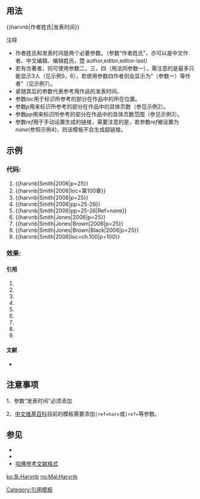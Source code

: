 <includeonly></includeonly><noinclude>{{template doc page viewed directly}}</noinclude>
<!-- EDIT TEMPLATE DOCUMENTATION BELOW THIS LINE -->
{{lua|Module:Footnotes}}
== 用法 ==

<nowiki>{{harvnb|作者姓氏|发表时间}}</nowiki>

;注释
*作者姓氏和发表时间是两个必要参数。（参数“作者姓氏”，亦可以是中文作者、中文编辑、编辑姓氏，暨 author,editor,editor-last）
*若有合著者，则可使用参数二，三，四（用法同参数一），需注意的是最多只能显示3人（见示例5，6），若使用参数四作者则会显示为"（参数一）等作者"（见示例7）。
*紧随其后的参数代表参考用作品的发表时间。
*参数''loc''用于标识所参考的部分在作品中的所在位置。
*参数''p''用来标识所参考的部分在作品中的具体页数（参见示例2）。
*参数''pp''用来标识所参考的部分在作品中的具体页数范围（参见示例3）。
*参数''ref''用于手动设置生成的链接，需要注意的是，若参数''ref''被设置为''none''(参照示例4)，则该模板不会生成超链接。

== 示例 ==

===代码:===

#<nowiki>{{harvnb|Smith|2006|p=25}}</nowiki>
#<nowiki>{{harvnb|Smith|2006|loc=第100章}}</nowiki>
#<nowiki>{{harvnb|Smith|2006|p=25}}</nowiki>
#<nowiki>{{harvnb|Smith|2006|pp=25-26}}</nowiki>
#<nowiki>{{harvnb|Smith|2006|pp=25-26|Ref=none}}</nowiki>
#<nowiki>{{harvnb|Smith|Jones|2006|p=25}}</nowiki>
#<nowiki>{{harvnb|Smith|Jones|Brown|2006|p=25}}</nowiki>
#<nowiki>{{harvnb|Smith|Jones|Brown|Black|2006|p=25}}</nowiki>
#<nowiki>{{harvnb|Smith|2006|loc=ch.100|p=100}}</nowiki>

===效果:===
====引用====
#{{harvnb|Smith|2006|p=25}}
#{{harvnb|Smith|2006|loc=第100章}}
#{{Harvnb|Smith|2006|p=25}}
#{{Harvnb|Smith|2006|pp=25-26}}
#{{Harvnb|Smith|2006|pp=25-26|Ref=none}}
#{{Harvnb|Smith|Jones|2006|p=25}}
#{{Harvnb|Smith|Jones|Brown|2006|p=25}}
#{{Harvnb|Smith|Jones|Brown|Black|2006|p=25}}
#{{Harvnb|Smith|2006|loc=ch. 100|p=100}}

====文献====
* {{cite book
 | last = Smith | first = John
 | date = 2006
 | title = Smith's Book
 | ref= harv
}}

== 注意事项 ==
1、参数“发表时间”必须添加

2、[[中文维基百科]]目前的模板{{tl|cite book}}需要添加<code>|ref=harv</code>或<code>|ref={{tl|harvid|...}}</code>等参数。

== 参见 ==
* {{tl|Harvard citation text}}
* {{tl|Sfn}}
* [[哈佛参考文献格式]]

<includeonly>
{{esoteric}}

<!-- 请在此线以下添加分类 -->
[[Category:引用模板]]

<!-- 请在此线以下添加跨语言链接 -->
[[ko:틀:Harvnb]]
[[no:Mal:Harvnb]]
</includeonly>